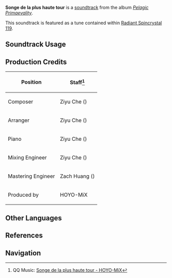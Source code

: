 {{Soundtrack Infobox
|image          = Pelagic Primaevality.png
|album          = Pelagic Primaevality
|disc           = 1
|number         = 08
|featured       =
|featured2      =
|featured3      =
|featured_disc  =
|featured_disc2 =
|featured_disc3 =
|youtube_id     = xFqJD5HPvJw
|spotify_id     = 5jpxXPxqYc3ECUHFPHform
|previous       = Les fumees blanches
|next           = Magick Without Tears
}}
'''Songe de la plus haute tour''' is a [[soundtrack]] from the album ''[[Pelagic Primaevality]]''.

This soundtrack is featured as a tune contained within [[Radiant Spincrystal 119]].

==Soundtrack Usage==
{{Soundtrack Usage
|location = Tower of Ipsissimus//surface
|teapot   = 119
}}

==Production Credits==
{| class="wikitable"
! Position
! Staff<ref>QQ Music: [https://y.qq.com/n/ryqq/songDetail/004e5WqB4Khxgm {{zh|深塔萦梦}} Songe de la plus haute tour - HOYO-MiX]</ref>
|-
| Composer
| Ziyu Che ({{zh|车子玉}})
|-
| Arranger
| Ziyu Che ({{zh|车子玉}})
|-
| Piano
| Ziyu Che ({{zh|车子玉}})
|-
| Mixing Engineer
| Ziyu Che ({{zh|车子玉}})
|-
| Mastering Engineer
| Zach Huang ({{zh|黄巍}})
|-
| Produced by
| HOYO-MiX
|}
<!--
==Trivia==
-->
==Other Languages==
{{Other Languages
|en       = Songe de la plus haute tour
|en_lang  = fr
|en_tl    = Dream of the Tallest Tower
|zhs     = 深塔萦梦
|zhs_rm  = Shēntǎ Yíng Mèng
|zht     = 深塔縈夢
|zht_rm  = Shēntǎ Yíng Mèng
|zh_tl   = Deep Within the Tower, a Dream Entangled
|ja      = 高い塔の夢
|ja_rm   = Takai Tou no Yume
|ja_tl   = Dream of a Tall Tower
}}

==References==
{{Reflist}}

==Navigation==
{{Soundtrack Navbox|Pelagic Primaevality}}